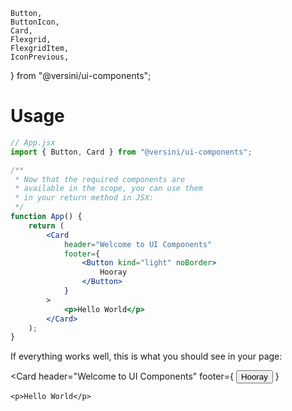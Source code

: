 	Button,
	ButtonIcon,
	Card,
	Flexgrid,
	FlexgridItem,
	IconPrevious,
} from "@versini/ui-components";

<Meta title="Getting started/Usage" />

<div className="prose-lighter prose mb-6">
	<h1>Usage</h1>
</div>

```jsx
// App.jsx
import { Button, Card } from "@versini/ui-components";

/**
 * Now that the required components are
 * available in the scope, you can use them
 * in your return method in JSX:
 */
function App() {
	return (
		<Card
			header="Welcome to UI Components"
			footer={
				<Button kind="light" noBorder>
					Hooray
				</Button>
			}
		>
			<p>Hello World</p>
		</Card>
	);
}
```

<div className="prose prose-lighter max-w-none">
	<p className="mb-4">If everything works well, this is what you should see in your page:</p>

<Card
	header="Welcome to UI Components"
	footer={
		<Button kind="light" noBorder>
			Hooray
		</Button>
	}
>
	<p>Hello World</p>
</Card>
</div>

<div className="mt-8">
	<Flexgrid alignHorizontal="flex-start">
		<FlexgridItem>
			<ButtonIcon
				labelRight="Configuration"
				noBorder
				onClick={linkTo("getting-started--configuration")}
			>
				<IconPrevious decorative monotone />
			</ButtonIcon>
		</FlexgridItem>
	</Flexgrid>
</div>
